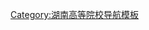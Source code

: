 {{Navbox
|title=[[湖南师范大学]]下属学院
|name= 湖南师范大学
|image     = 
|imageleft = 
|titlestyle = background:#ea8aff;color:#ffffff;
| bodyclass = hlist
|list1 = 
* [[湖南师范大学教育科学学院|教育科学学院]]
* [[湖南师范大学文学院|文学院]]
* [[湖南師範大學歷史文化學院|歷史文化學院]]
* [[湖南师范大学新闻与传播学院|新闻与传播学院]]
* [[湖南师范大学法学院|法学院]]
* [[湖南师范大学公共管理学院|公共管理学院]]
* [[湖南师范大学商学院|商学院]]
* [[湖南师范大学旅游学院|旅游学院]]
* [[湖南师范大学外国语学院|外国语学院]]
* [[湖南师范大学音乐学院|音乐学院]]
* [[湖南师范大学美术学院|美术学院]]
* [[湖南师范大学数学与计算机科学学院|数学与计算机科学学院]]
* [[湖南师范大学物理与信息科学学院|物理与信息科学学院]]
* [[湖南师范大学化学化工学院|化学化工学院]]
* [[湖南师范大学生命科学学院|生命科学学院]]
* [[湖南师范大学资源与环境科学学院|资源与环境科学学院]]
* [[湖南师范大学体育学院|体育学院]]
* [[湖南师范大学工程与设计学院|工程与设计学院]]
* [[湖南师范大学医学院|医学院]]
* [[湖南师范大学树达学院|树达学院]]
* [[湖南师范大学国际汉语文化学院|国际汉语文化学院]]
* [[湖南师范大学继续教育学院|继续教育学院]]
}}<noinclude>
[[Category:湖南师范大学| ]]
[[Category:湖南高等院校导航模板‎]]
</noinclude>